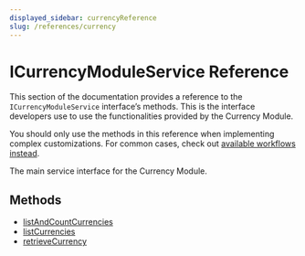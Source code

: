 ```yaml
---
displayed_sidebar: currencyReference
slug: /references/currency
---
```



# ICurrencyModuleService Reference

This section of the documentation provides a reference to the `ICurrencyModuleService` interface’s methods. This is the interface developers use to use the functionalities provided by the Currency Module.

<Note>

You should only use the methods in this reference when implementing complex customizations. For common cases, check out [available workflows instead](/medusa-workflows-reference).

</Note>

The main service interface for the Currency Module.

## Methods

- [listAndCountCurrencies](../../ICurrencyModuleService/methods/currency.ICurrencyModuleService.listAndCountCurrencies/page.mdx)
- [listCurrencies](../../ICurrencyModuleService/methods/currency.ICurrencyModuleService.listCurrencies/page.mdx)
- [retrieveCurrency](../../ICurrencyModuleService/methods/currency.ICurrencyModuleService.retrieveCurrency/page.mdx)
